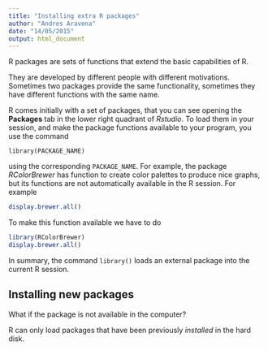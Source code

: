 ```yaml
---
title: "Installing extra R packages"
author: "Andres Aravena"
date: "14/05/2015"
output: html_document
---
```


R packages are sets of functions that extend the basic capabilities of R.

They are developed by different people with different motivations. Sometimes two packages provide the same functionality, sometimes they have different functions with the same name.

R comes initially with a set of packages, that you can see opening the **Packages** tab in the lower right quadrant of *Rstudio*. To load them in your session, and make the package functions available to your program, you use the command
```
library(PACKAGE_NAME)
```
using the corresponding `PACKAGE_NAME`. For example, the package *RColorBrewer* has function to create color palettes to produce nice graphs, but its functions are not automatically available in the R session. For example
```r
display.brewer.all()
```
To make this function available we have to do
```r
library(RColorBrewer)
display.brewer.all()
```
In summary, the command `library()` loads an external package into the current R session.

## Installing new packages
What if the package is not available in the computer?

R can only load packages that have been previously *installed* in the hard disk.